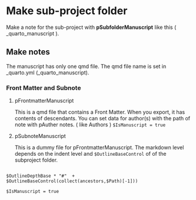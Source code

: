 

# Make sub-project folder {#sec-make-manuscript-subproject }

Make a note for the sub-project with **pSubfolderManuscript** like this ( _quarto_manuscript ).






## Make notes

The manuscript has only one qmd file. The qmd file name is set in _quarto.yml (_quarto_manuscript).






### Front Matter and Subnote



1. pFrontmatterManuscript

    
    This is a qmd file that contains a Front Matter. When you export, it has contents of descendants.
You can set data for author(s) with the path of note with pAuther notes. ( like Authors )
`$IsManuscript = true`


2. pSubnoteManuscript

    This is a dummy file for pFrontmatterManuscript. The markdown level depends on the indent level and `$OutlineBaseControl` of of the subproject folder.

```

$OutlineDepthBase * "#"  + $OutlineBaseControl(collect(ancestors,$Path)[-1]))

```

 
`$IsManuscript = true`







